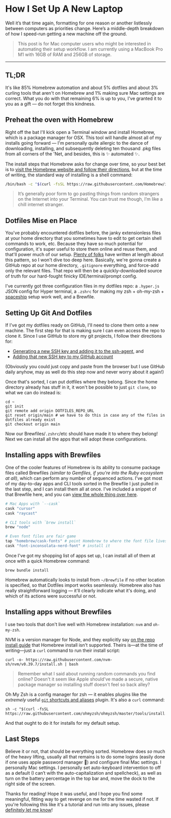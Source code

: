 <Cover
  src='https://res.cloudinary.com/dedobvqub/image/upload/t_Banner 16:9/v1740390818/download_wmlf1y.png'
  alt='Image of the world'
/>

# How I Set Up A New Laptop

Well it’s that time again, formatting for one reason or another listlessly
between computers as priorities change. Here’s a middle-depth breakdown of how I
speed-run getting a new machine off the ground.

> This post is for Mac computer users who might be interested in automating
> their setup workflow. I am currently using a MacBook Pro M1 with 16GB of RAM
> and 256GB of storage.

---

## TL;DR

It's like 85% Homebrew automation and about 5% dotfiles and about 3% curling
tools that aren't on Homebrew and 1% making sure Mac settings are correct. What
you do with that remaining 6% is up to you, I've granted it to you as a gift —
do not forget this kindness.

## Preheat the oven with Homebrew

Right off the bat I'll kick open a Terminal window and install Homebrew, which
is a package manager for OSX. This tool will handle almost all of my installs
going forward — I'm personally quite allergic to the dance of downloading,
installing, and subsequently deleting ten thousand .pkg files from all corners
of the 'Net, and besides, this is ✨ automated ✨.

The install steps that Homebrew asks for change over time, so your best bet is
to [visit the Homebrew website and follow their directions](https://brew.sh/),
but at the time of writing, the standard way of installing is a shell command:

```bash
/bin/bash -c "$(curl -fsSL https://raw.githubusercontent.com/Homebrew/install/HEAD/install.sh)"
```

> It’s generally poor form to go pasting things from random strangers on the
> Internet into your Terminal. You can trust me though, I’m like a chill
> internet stranger.

## Dotfiles Mise en Place

You've probably encountered dotfiles before, the janky extensionless files at
your home directory that you sometimes have to edit to get certain shell
commands to work, etc. Because they have so much potential for configuration,
it&apos;s super useful to store them online and reuse them, and that'll power
much of our setup. [Plenty of folks](https://dotfiles.github.io/tutorials/) have
written at length about this pattern, so I won't dive too deep here. Basically,
we're gonna create a GitHub repo at our home directory, `.gitignore` everything,
and force-add only the relevant files. That repo will then be a
quickly-downloaded source of truth for our hard-fought finicky
IDE/terminal/prompt config.

I've currently got three configuration files in my dotfiles repo: a `.hyper.js`
JSON config for Hyper terminal, a `.zshrc` for making my zsh + oh-my-zsh +
[spaceship](https://spaceship-prompt.sh/) setup work well, and a Brewfile.

## Setting Up Git And Dotfiles

If I've got my dotfiles ready on GitHub, I'll need to clone them onto a new
machine. The first step for that is making sure I can even access the repo to
clone it. Since I use GitHub to store my git projects, I follow their directions
for:

- [Generating a new SSH key and adding it to the ssh-agent](https://docs.github.com/en/authentication/connecting-to-github-with-ssh/generating-a-new-ssh-key-and-adding-it-to-the-ssh-agent),
  and
- [Adding that new SSH key to my GitHub account](https://docs.github.com/en/authentication/connecting-to-github-with-ssh/adding-a-new-ssh-key-to-your-github-account)

(Obviously you could just copy and paste from the browser but I use GitHub daily
anyhow, may as well do this step now and never worry about it again!)

Once that's sorted, I can put dotfiles where they belong. Since the home
directory already has stuff in it, it won't be possible to just `git clone`, so
what we can do instead is:

```shell
cd ~
git init
git remote add origin DOTFILES_REPO_URL
git reset origin/main # we have to do this in case any of the files in dotfiles already exist
git checkout origin main
```

Now our Brewfiles/`.zshrc`/etc should have made it to where they belong! Next we
can install all the apps that will adopt these configurations.

## Installing apps with Brewfiles

One of the cooler features of Homebrew is its ability to consume package files
called Brewfiles _(similar to Gemfiles, if you're into the Ruby ecosystem at
all)_, which can perform any number of sequenced actions. I've got most of my
day-to-day apps and CLI tools sorted in the Brewfile I just pulled in the last
step, and I can install them all at once. I've included a snippet of that
Brewfile here, and you can
[view the whole thing over here](https://github.com/RodrigoRafaelSantos7/dotfiles).

```rb
# Mac Apps with `--cask`
cask "cursor"
cask "raycast"

# CLI tools with `brew install`
brew "node"

# Even font files are fair game
tap "homebrew/cask-fonts" # point Homebrew to where the font file lives
cask "font-inconsolata-nerd-font" # install it
```

Once I've got my shopping list of apps set up, I can install all of them at once
with a quick Homebrew command:

```shell
brew bundle install
```

Homebrew automatically looks to install from `~/Brewfile` if no other location
is specified, so that Dotfiles import works seamlessly. Homebrew also has really
straightforward logging — it'll clearly indicate what it's doing, and which of
its actions were successful or not.

## Installing apps without Brewfiles

I use two tools that don't live well with Homebrew installation: `nvm` and
`oh-my-zsh`.

NVM is a version manager for Node, and they explicitly say
[on the repo install guide](https://github.com/nvm-sh/nvm/blob/811c039e2b6fb305e6eb2269d7aa0d21eb067586/README.md?plain=1#L225)
that Homebrew install isn't supported. Theirs is—at the time of writing—just a
`curl` command to run their install script:

```shell
curl -o- https://raw.githubusercontent.com/nvm-sh/nvm/v0.39.7/install.sh | bash
```

> Remember what I said about running random commands you find online? Doesn't it
> seem like Apple should've made a secure, native package manager so installing
> stuff doesn't feel so back alley?

Oh My Zsh is a config manager for zsh — it enables plugins like the _extremely_
useful
[`git` shortcuts and aliases](https://github.com/ohmyzsh/ohmyzsh/tree/master/plugins/git)
plugin. It's also a `curl` command:

```shell
sh -c "$(curl -fsSL https://raw.githubusercontent.com/ohmyzsh/ohmyzsh/master/tools/install.sh)"
```

And that ought to do it for installs for my default setup.

## Last Steps

Believe it or not, that should be everything sorted. Homebrew does _so_ much of
the heavy lifting, usually all that remains is to do some logins (easily done if
one uses apple password manager 👀) and configure final Mac settings. I
personally Mac settings. I personally set auto-keyboard intervention to off as a
default (I can’t with the auto-capitalization and spellcheck), as well as turn
on the battery percentage in the top bar and, move the dock to the right side of
the screen.

Thanks for reading! Hope it was useful, and I hope you find some meaningful,
fitting way to get revenge on me for the time wasted if not. If you're following
this like it's a tutorial and run into any issues, please
[definitely let me know](mailto:hello@rodrigosantos.dev?subject=You%20dog%2C%20you%20rat%20bastard.%20Your%20tutorial%20has%20holes%20like%20the%20Titanic.)!
